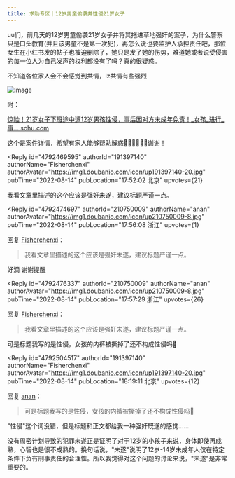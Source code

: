 ```yaml
---
title: 求助专区｜12岁男童偷袭并性侵21岁女子
---
```



<Forum groupName="学习法律" groupUrl="https://www.douban.com/group/691774/" archivedAt="2025-05-16T15:09:13.552Z">
  <Post
    id="272725864"
    title="求助专区｜12岁男童偷袭并性侵21岁女子"
    url="https://www.douban.com/group/topic/272725864/?_spm_id=MjEwNzUwMDA5"
    pubTime="01-31"
    highlightUserId="191397140"
  >
uu们，前几天的12岁男童偷袭21岁女子并将其拖进草地强奸的案子，为什么警察只是口头教育(并且该男童不是第一次犯)，再怎么说也要监护人承担责任吧，那位女生在小红书发的帖子也被迫删除了，她只是发了她的伤势，难道她或者说受侵害的每一位人为自己发声的权利都没有了吗？真的很疑惑。

不知道各位家人会不会感觉到共情，lz共情有些强烈

![image](https://img3.doubanio.com/view/group_topic/l/public/p564980173.webp)

附：

[惊险！21岁女子下班途中遭12岁男孩性侵，事后因对方未成年免责！\_女孩_进行_事\...
sohu.com](https://www.douban.com/link2/?url=https%3A%2F%2Fwww.sohu.com%2Fa%2F575988770_531924&link2key=8cb9c9d33b)

这个是案件详情，希望有家人能够帮助解惑🙏🏻🙏🏻🙏🏻谢谢！

<Reply
  id="4792469595"
  authorId="191397140"
  authorName="Fisherchenxi"
  authorAvatar="https://img1.doubanio.com/icon/up191397140-20.jpg"
  pubTime="2022-08-14"
  pubLocation="17:52:02 北京"
  upvotes={21}
>
我看文章里描述的这个应该是强奸未遂，建议标题严谨一点。
</Reply>

<Reply
  id="4792474697"
  authorId="210750009"
  authorName="anan"
  authorAvatar="https://img1.doubanio.com/icon/up210750009-8.jpg"
  pubTime="2022-08-14"
  pubLocation="17:56:08 浙江"
  upvotes={1}
>
回复 [Fisherchenxi](https://www.douban.com/people/191397140/)：
 > 我看文章里描述的这个应该是强奸未遂，建议标题严谨一点。

好滴 谢谢提醒
</Reply>

<Reply
  id="4792476337"
  authorId="210750009"
  authorName="anan"
  authorAvatar="https://img1.doubanio.com/icon/up210750009-8.jpg"
  pubTime="2022-08-14"
  pubLocation="17:57:29 浙江"
  upvotes={26}
>
回复 [Fisherchenxi](https://www.douban.com/people/191397140/)：
 > 我看文章里描述的这个应该是强奸未遂，建议标题严谨一点。

可是标题我写的是性侵，女孩的内裤被撕掉了还不构成性侵吗🥲
</Reply>

<Reply
  id="4792504517"
  authorId="191397140"
  authorName="Fisherchenxi"
  authorAvatar="https://img1.doubanio.com/icon/up191397140-20.jpg"
  pubTime="2022-08-14"
  pubLocation="18:19:11 北京"
  upvotes={12}
>
回复 [anan](https://www.douban.com/people/210750009/)：
 > 可是标题我写的是性侵，女孩的内裤被撕掉了还不构成性侵吗🥲

"性侵"这个词没错，但是标题和正文都给我一种强奸既遂的感觉......

没有周密计划导致的犯罪未遂正是证明了对于12岁的小孩子来说，身体即使再成熟，心智也是很不成熟的。换句话说，"未遂"说明了12岁-14岁未成年人仅在特定条件下负有刑事责任的合理性。所以我觉得对这个问题的讨论来说，"未遂"是非常重要的。
</Reply>
  </Post>
</Forum>
